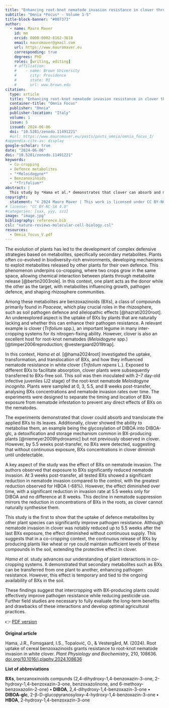 ```yaml
---
title: "Enhancing root-knot nematode invasion resistance in clover through root uptake of benzoxazinoids"
subtitle: "Omnia *Focus* - Volume 1-5"
title-block-banner: "#007373"
author:
  - name: Mauro Maver
    id: mm
    orcid: 0000-0002-8162-3618
    email: mauromaver@gmail.com
    url: https://www.mauromaver.eu
    corresponding: true
    degrees: PhD
    roles: [writing, editing]
    # affiliation: 
    #    - name: Brown University
    #      city: Providence
    #      state: RI
    #      url: www.brown.edu
citation:
  type: article
  title: "Enhancing root-knot nematode invasion resistance in clover through root uptake of benzoxazinoids"
  container-title: "Omnia Focus"
  publisher: "Omnia"
  publisher-location: "Italy"
  volume: 1
  issue: 5
  issued: 2024-06-06
  doi: "10.5281/zenodo.11491221"
  #url: https://www.mauromaver.eu/posts/posts_omnia/omnia_focus_I/
#appendix-cite-as: display
google-scholar: true
date: "2024-06-06"
doi: "10.5281/zenodo.11491221"
keywords:
  - Co-cropping
  - Defence metabolites
  - "*Meloidogyne*"
  - Benzanoxinoids
  - "*Trifolium*"
abstract: |
  This study by *Hama et al.* demonstrates that clover can absorb and metabolise benzoxazinoids from other plants, significantly enhancing its resistance to nematode invasion temporarily. The findings suggest that continuous benzoxazinoids release in co-cropping systems could sustain pathogen protection in non-benzoxazinoids-producing plants like clover.
copyright:
  statement: "© 2024 Mauro Maver | This work is licensed under CC BY-NC-SA 4.0"
# license: "CC BY-NC-SA 4.0"
#categories: [xxx, yyy, zzz]
image: "image.jpg"
bibliography: reference.bib
csl: "nature-reviews-molecular-cell-biology.csl"
resources: 
  - Omnia_focus_V.pdf
---
```


::: drop-cap
The evolution of plants has led to the development of complex defensive strategies based on metabolites, specifically secondary metabolites. Plants often co-evolved in biodiversity-rich environments, developing mechanisms to exploit metabolites released by other plants for their own defence. This phenomenon underpins co-cropping, where two crops grow in the same space, allowing chemical interaction between plants through metabolite release [@bertin2003role]. In this context, one plant acts as the donor while the other as the target, with metabolites influencing growth, pathogen defence, and shaping rhizosphere communities.
:::

Among these metabolites are benzoxazinoids (BXs), a class of compounds primarily found in *Poaceae*, which play crucial roles in the rhizosphere, such as soil pathogen defence and allelopathic effects [@hazrati2020root]. An underexplored aspect is the uptake of BXs by plants that are naturally lacking and whether this can enhance their pathogen resistance. A relevant example is clover (*Trifolium* spp.), an important legume in many inter-cropping systems for its nitrogen-fixing ability. However, clover is also an excellent host for root-knot nematodes (*Meloidogyne* spp.) [@timper2006reproduction; @vestergaard2019trap].

In this context, *Hama et al.* [@hama2024root] investigated the uptake, transformation, and translocation of BXs, and how they influenced nematode resistance in white clover (*Trifolium repens* L.). Exposed to different BXs to facilitate absorption, clover plants were subsequently transferred to BXs-free soil. This soil was then inoculated with 2–7 day-old infective juveniles (J2 stage) of the root-knot nematode *Meloidogyne incognita*. Plants were sampled at 0, 3, 5.5, and 8 weeks post-transfer, analysing BXs concentrations and nematode invasion rates over time. The experiments were designed to separate the timing and location of BXs exposure from nematode infestation to prevent any direct effects of BXs on the nematodes.

The experiments demonstrated that clover could absorb and translocate the applied BXs to its leaves. Additionally, clover showed the ability to metabolise them, an example being the glycosylation of DIBOA into DIBOA-glc, a detoxification and storage mechanism common in BX-producing plants [@niemeyer2009hydroxamic] but not previously observed in clover. However, by 5.5 weeks post-transfer, no BXs were detected, suggesting that without continuous exposure, BXs concentrations in clover diminish until undetectable.

A key aspect of the study was the effect of BXs on nematode invasion. The authors observed that exposure to BXs significantly reduced nematode invasion. At 3 weeks post-transfer, all tested BXs showed a significant reduction in nematode invasion compared to the control, with the greatest reduction observed for HBOA (-68%). However, the effect diminished over time, with a significant reduction in invasion rate at 5.5 weeks only for DIBOA and no difference at 8 weeks. This decline in nematode suppression mirrors the reduction in concentrations of BXs in the roots, as clover cannot naturally synthesise them.

This study is the first to show that the uptake of defence metabolites by other plant species can significantly improve pathogen resistance. Although nematode invasion in clover was notably reduced up to 5.5 weeks after the last BXs exposure, the effect diminished without continuous supply. This suggests that in a co-cropping context, the continuous release of BXs by producing plants like wheat or rye could maintain sufficient levels of these compounds in the soil, extending the protective effect in clover.

*Hama et al.* study advances our understanding of plant interactions in co-cropping systems. It demonstrated that secondary metabolites such as BXs can be transferred from one plant to another, enhancing pathogen resistance. However, this effect is temporary and tied to the ongoing availability of BXs in the soil.

These findings suggest that intercropping with BX-producing plants could effectively improve pathogen resistance while reducing pesticide use. Further field studies are necessary to fully evaluate the long-term benefits and drawbacks of these interactions and develop optimal agricultural practices.

👉 [PDF version](Omnia_focus_V.pdf "Here you can download the PDF version")

::: {.callout-note appearance="minimal"}
**Original article**

Hama, J.R., Fomsgaard, I.S., Topalović, O., & Vestergård, M. (2024). Root uptake of cereal benzoxazinoids grants resistance to root-knot nematode invasion in white clover. *Plant Physiology and Biochemistry*, 210, 108636. [doi.org/10.1016/j.plaphy.2024.108636](https://doi.org/10.1016/j.plaphy.2024.108636)

**List of abbreviations**

**BXs**, benzanoxinoids compunds (2,4-dihydroxy-1,4-benzoxazin-3-one, 2-hydroxy-1,4-benzoxazin-3-one, benzoxazolinone, and 6-methoxy- benzoxazolin-2-one) **•** **DIBOA**, 2,4-dihydroxy-1,4-benzoxazin-3-one **•** **DIBOA-glc**, 2-β-D-glucopyranosyloxy-4-hydroxy-1,4-benzoxazin-3-one **•** **HBOA**, 2-hydroxy-1,4-benzoxazin-3-one
:::

